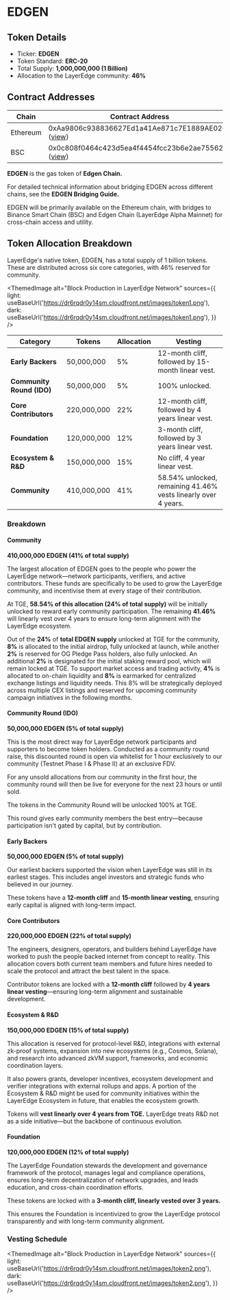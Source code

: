 
# EDGEN

## Token Details

- Ticker: **EDGEN**
- Token Standard: **ERC-20**
- Total Supply: **1,000,000,000 (1 Billion)**
- Allocation to the LayerEdge community: **46%**

## Contract Addresses

| Chain | Contract Address |
|-------|------------------|
| Ethereum | 0xAa9806c938836627Ed1a41Ae871c7E1889AE02Ca ([view](https://etherscan.io/address/0xAa9806c938836627Ed1a41Ae871c7E1889AE02Ca)) |
| BSC | 0x0c808f0464c423d5ea4f4454fcc23b6e2ae75562 ([view](https://bscscan.com/address/0x0c808f0464c423d5ea4f4454fcc23b6e2ae75562)) |

**EDGEN** is the gas token of **Edgen Chain.**

For detailed technical information about bridging EDGEN across different chains, see the **EDGEN Bridging Guide.**

EDGEN will be primarily available on the Ethereum chain, with bridges to Binance Smart Chain (BSC) and Edgen Chain (LayerEdge Alpha Mainnet) for cross-chain access and utility.

## Token Allocation Breakdown

LayerEdge's native token, EDGEN, has a total supply of 1 billion tokens. These are distributed across six core categories, with 46% reserved for community.

<ThemedImage
  alt="Block Production in LayerEdge Network"
  sources={{
    light: useBaseUrl('https://dr6rqdr0y14sm.cloudfront.net/images/token1.png'),
    dark: useBaseUrl('https://dr6rqdr0y14sm.cloudfront.net/images/token1.png'),
  }}
/>


| Category | Tokens | Allocation | Vesting |
|----------|--------|-----------|---------|
| **Early Backers** | 50,000,000 | 5% | 12-month cliff, followed by 15-month linear vest. |
| **Community Round (IDO)** | 50,000,000 | 5% | 100% unlocked. |
| **Core Contributors** | 220,000,000 | 22% | 12-month cliff, followed by 4 years linear vest. |
| **Foundation** | 120,000,000 | 12% | 3-month cliff, followed by 3 years linear vest. |
| **Ecosystem & R&D** | 150,000,000 | 15% | No cliff, 4 year linear vest. |
| **Community** | 410,000,000 | 41% | 58.54% unlocked, remaining 41.46% vests linearly over 4 years. |

### Breakdown

#### Community
**410,000,000 EDGEN (41% of total supply)**

The largest allocation of EDGEN goes to the people who power the LayerEdge network—network participants, verifiers, and active contributors. These funds are specifically to be used to grow the LayerEdge community, and incentivise them at every stage of their contribution.

At TGE, **58.54% of this allocation (24% of total supply)** will be initially unlocked to reward early community participation. The remaining **41.46%** will linearly vest over 4 years to ensure long-term alignment with the LayerEdge ecosystem.

Out of the **24%** of **total EDGEN supply** unlocked at TGE for the community, **8%** is allocated to the initial airdrop, fully unlocked at launch, while another **2%** is reserved for OG Pledge Pass holders, also fully unlocked. An additional **2%** is designated for the initial staking reward pool, which will remain locked at TGE. To support market access and trading activity, **4%** is allocated to on-chain liquidity and **8%** is earmarked for centralized exchange listings and liquidity needs. This 8% will be strategically deployed across multiple CEX listings and reserved for upcoming community campaign initiatives in the following months.

#### Community Round (IDO)
**50,000,000 EDGEN (5% of total supply)**

This is the most direct way for LayerEdge network participants and supporters to become token holders. Conducted as a community round raise, this discounted round is open via whitelist for 1 hour exclusively to our community (Testnet Phase I & Phase II) at an exclusive FDV.

For any unsold allocations from our community in the first hour, the community round will then be live for everyone for the next 23 hours or until sold.

The tokens in the Community Round will be unlocked 100% at TGE.

This round gives early community members the best entry—because participation isn't gated by capital, but by contribution.

#### Early Backers
**50,000,000 EDGEN (5% of total supply)**

Our earliest backers supported the vision when LayerEdge was still in its earliest stages. This includes angel investors and strategic funds who believed in our journey.

These tokens have a **12-month cliff** and **15-month linear vesting**, ensuring early capital is aligned with long-term impact.

#### Core Contributors
**220,000,000 EDGEN (22% of total supply)**

The engineers, designers, operators, and builders behind LayerEdge have worked to push the people backed internet from concept to reality. This allocation covers both current team members and future hires needed to scale the protocol and attract the best talent in the space.

Contributor tokens are locked with a **12-month cliff** followed by **4 years linear vesting**—ensuring long-term alignment and sustainable development.

#### Ecosystem & R&D
**150,000,000 EDGEN (15% of total supply)**

This allocation is reserved for protocol-level R&D, integrations with external zk-proof systems, expansion into new ecosystems (e.g., Cosmos, Solana), and research into advanced zkVM support, frameworks, and economic coordination layers.

It also powers grants, developer incentives, ecosystem development and verifier integrations with external rollups and apps. A portion of the Ecosystem & R&D might be used for community initiatives within the LayerEdge Ecosystem in future, that enables the ecosystem growth.

Tokens will **vest linearly over 4 years from TGE.** LayerEdge treats R&D not as a side initiative—but the backbone of continuous evolution.

#### Foundation
**120,000,000 EDGEN (12% of total supply)**

The LayerEdge Foundation stewards the development and governance framework of the protocol, manages legal and compliance operations, ensures long-term decentralization of network upgrades, and leads education, and cross-chain coordination efforts.

These tokens are locked with a **3-month cliff, linearly vested over 3 years.**

This ensures the Foundation is incentivized to grow the LayerEdge protocol transparently and with long-term community alignment.

### Vesting Schedule

<ThemedImage
  alt="Block Production in LayerEdge Network"
  sources={{
    light: useBaseUrl('https://dr6rqdr0y14sm.cloudfront.net/images/token2.png'),
    dark: useBaseUrl('https://dr6rqdr0y14sm.cloudfront.net/images/token2.png'),
  }}
/>